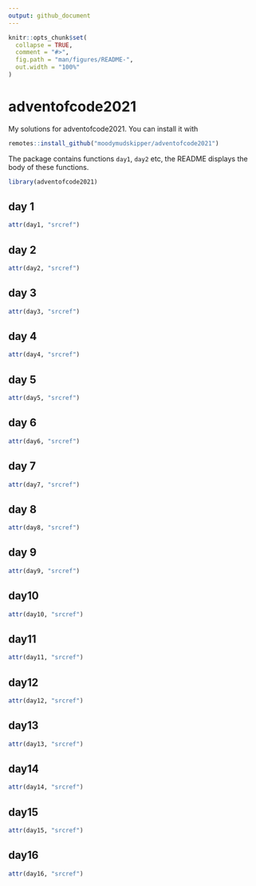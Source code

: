 ```yaml
---
output: github_document
---
```


<!-- README.md is generated from README.Rmd. Please edit that file -->

```r
knitr::opts_chunk$set(
  collapse = TRUE,
  comment = "#>",
  fig.path = "man/figures/README-",
  out.width = "100%"
)
```

# adventofcode2021

My solutions for adventofcode2021. You can install it with

```r
remotes::install_github("moodymudskipper/adventofcode2021")
```

The package contains functions `day1`, `day2` etc, the README displays the
body of these functions.

```r
library(adventofcode2021)
```

## day 1

```r
attr(day1, "srcref")
```

## day 2

```r
attr(day2, "srcref")
```

## day 3

```r
attr(day3, "srcref")
```

## day 4

```r
attr(day4, "srcref")
```

## day 5

```r
attr(day5, "srcref")
```

## day 6

```r
attr(day6, "srcref")
```

## day 7

```r
attr(day7, "srcref")
```

## day 8

```r
attr(day8, "srcref")
```

## day 9

```r
attr(day9, "srcref")
```

## day10

```r
attr(day10, "srcref")
```

## day11

```r
attr(day11, "srcref")
```

## day12

```r
attr(day12, "srcref")
```

## day13

```r
attr(day13, "srcref")
```

## day14

```r
attr(day14, "srcref")
```

## day15

```r
attr(day15, "srcref")
```

## day16

```r
attr(day16, "srcref")
```
